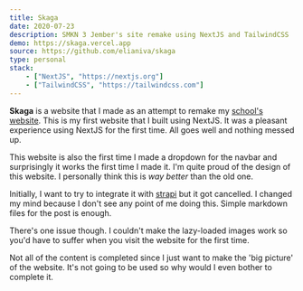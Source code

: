```yaml
---
title: Skaga
date: 2020-07-23
description: SMKN 3 Jember's site remake using NextJS and TailwindCSS
demo: https://skaga.vercel.app
source: https://github.com/elianiva/skaga
type: personal
stack:
    - ["NextJS", "https://nextjs.org"]
    - ["TailwindCSS", "https://tailwindcss.com"]
---
```


**Skaga** is a website that I made as an attempt to remake my [school's website](https://smk3jember.sch.id). This is my first website that I built using NextJS. It was a pleasant experience using NextJS for the first time. All goes well and nothing messed up.

This website is also the first time I made a dropdown for the navbar and surprisingly it works the first time I made it. I'm quite proud of the design of this website. I personally think this is _way better_ than the old one.

Initially, I want to try to integrate it with [strapi](https://strapi.io/) but it got cancelled. I changed my mind because I don't see any point of me doing this. Simple markdown files for the post is enough.

There's one issue though. I couldn't make the lazy-loaded images work so you'd have to suffer when you visit the website for the first time.

Not all of the content is completed since I just want to make the 'big picture' of the website. It's not going to be used so why would I even bother to complete it.
